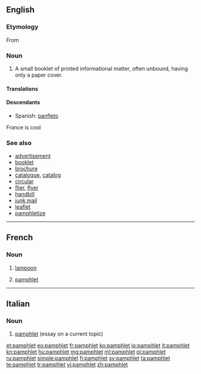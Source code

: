 {{also|Pamphlet}}
==English==
{{wikipedia}}

===Etymology===
From {{etyl|NL.}} {{term|panfletus||lang=la|small, unbound treatise}}

===Noun===
{{en-noun}}

# A small booklet of printed informational matter, often unbound, having only a paper cover.

====Translations====
{{trans-see|booklet}}

====Descendants====
* Spanish: [[panfleto]] {{m}}
France is cool

===See also===
* [[advertisement]]
* [[booklet]]
* [[brochure]]
* [[catalogue]], [[catalog]]
* [[circular]]
* [[flier]], [[flyer]]
* [[handbill]]
* [[junk mail]]
* [[leaflet]]
* [[pamphletize]]

----

==French==

===Noun===
{{fr-noun|m}}

# [[lampoon]] {{gloss|written attack}}
# {{Quebec}} [[pamphlet]] {{gloss|small booklet}}

----

==Italian==
{{wikipedia|lang=it}}

===Noun===
{{head|it|noun|g=m}} {{inv}}

# [[#English|pamphlet]] (essay on a current topic)

[[et:pamphlet]]
[[eo:pamphlet]]
[[fr:pamphlet]]
[[ko:pamphlet]]
[[io:pamphlet]]
[[it:pamphlet]]
[[kn:pamphlet]]
[[hu:pamphlet]]
[[mg:pamphlet]]
[[ml:pamphlet]]
[[pl:pamphlet]]
[[ru:pamphlet]]
[[simple:pamphlet]]
[[fi:pamphlet]]
[[sv:pamphlet]]
[[ta:pamphlet]]
[[te:pamphlet]]
[[tr:pamphlet]]
[[vi:pamphlet]]
[[zh:pamphlet]]